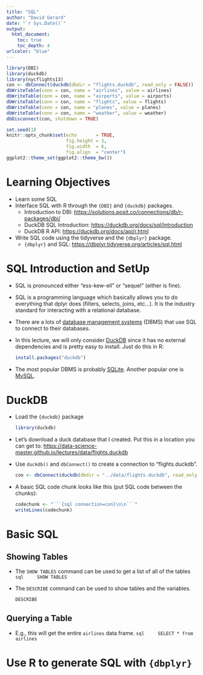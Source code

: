 ```yaml
---
title: "SQL"
author: "David Gerard"
date: "`r Sys.Date()`"
output:  
  html_document:
    toc: true
    toc_depth: 4
urlcolor: "blue"
---
```


```r
library(DBI)
library(duckdb)
library(nycflights13)
con <- dbConnect(duckdb(dbdir = "flights.duckdb", read_only = FALSE))
dbWriteTable(conn = con, name = "airlines", value = airlines)
dbWriteTable(conn = con, name = "airports", value = airports)
dbWriteTable(conn = con, name = "flights", value = flights)
dbWriteTable(conn = con, name = "planes", value = planes)
dbWriteTable(conn = con, name = "weather", value = weather)
dbDisconnect(con, shutdown = TRUE)
```


```r
set.seed(1)
knitr::opts_chunk$set(echo       = TRUE, 
                      fig.height = 3, 
                      fig.width  = 6,
                      fig.align  = "center")
ggplot2::theme_set(ggplot2::theme_bw())
```

# Learning Objectives

- Learn some SQL
- Interface SQL with R through the `{DBI}` and `{duckdb}` packages.
    - Introduction to DBI: <https://solutions.posit.co/connections/db/r-packages/dbi/>
    - DuckDB SQL Introduction: <https://duckdb.org/docs/sql/introduction>
    - DuckDB R API: <https://duckdb.org/docs/api/r.html>
- Write SQL code using the tidyverse and the `{dbplyr}` package.
    - `{dbplyr}` and SQL: <https://dbplyr.tidyverse.org/articles/sql.html>

# SQL Introduction and SetUp

- SQL is pronounced either "ess-kew-ell" or "sequel" (either is fine).

- SQL is a programming language which basically allows you to do everything that dplyr does (filters, selects, joins, etc...). It is the industry standard for interacting with a relational database.

- There are a lots of [database management systems](https://en.wikipedia.org/wiki/Database#Database_management_system) (DBMS) that use SQL to connect to their databases.

- In this lecture, we will only consider [DuckDB](https://duckdb.org/) since it has no external dependencies and is pretty easy to install. Just do this in R:

    ``` r
    install.packages("duckdb")
    ```

- The most popular DBMS is probably [SQLite](https://www.sqlite.org/index.html). Another popular one is [MySQL](https://www.mysql.com/).

# DuckDB

- Load the `{duckdb}` package

    ```r
    library(duckdb)
    ```
    
- Let's download a duck database that I created. Put this in a location you can get to: <https://data-science-master.github.io/lectures/data/flights.duckdb>

- Use `duckdb()` and `dbConnect()` to create a connection to "flights.duckdb".

    ```r
    con <- dbConnect(duckdb(dbdir = "../data/flights.duckdb", read_only = TRUE))
    ```

- A basic SQL code chunk looks like this (put SQL code between the chunks):

    ```r
    codechunk <- "```{sql connection=con}\n\n```"
    writeLines(codechunk)
    ```

# Basic SQL

## Showing Tables

- The `SHOW TABLES` command can be used to get a list of all of the tables
    ```sql
    SHOW TABLES
    ```

- The `DESCRIBE` command can be used to show tables and the variables.

    ```sql
    DESCRIBE
    ```


## Querying a Table

- E.g., this will get the entire `airlines` data frame.
    ```sql
    SELECT * from airlines
    ```


<!-- # Use SQL in R with `{DBI}` -->

<!-- - It's best to have SQL written in a separate file (that ends in ".sql"). -->

<!-- - If you want to load the results of a SQL query in R, saved in "query.sql", do -->
<!--     ```{r, eval = FALSE} -->
<!--     mydf <- DBI::dbGetQuery(conn, statement = read_file(here("query.sql"))) -->
<!--     ``` -->

# Use R to generate SQL with `{dbplyr}`
